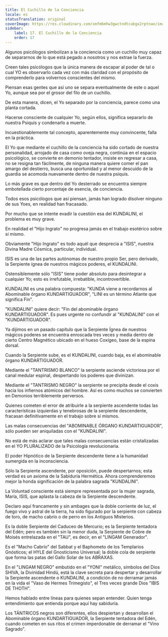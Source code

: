 ```yaml
---
title: El Cuchillo de la Conciencia
locale: es
statusTranslation: original
coverImage: https://res.cloudinary.com/xmfm6mhw3gwctndtcubgx2rptnae/image/upload/v1741354419/small_cover_la_gran_rebelion_28716e29d2.webp
sidebar:
    label: 17. El Cuchillo de la Conciencia
    order: 17
---
```

Algunos psicólogos simbolizan a la conciencia como un cuchillo muy capaz de separarnos de lo que está pegado a nosotros y nos extrae la fuerza.

Creen tales psicólogos que la única manera de escapar al poder de tal o cual YO es observarlo cada vez con más claridad con el propósito de comprenderlo para volvernos conscientes del mismo.

Piensan esas gentes que así uno se separa eventualmente de este o aquel Yo, aunque sea por el grosor del filo de un cuchillo.

De esta manera, dicen, el Yo separado por la conciencia, parece como una planta cortada.

Hacerse consciente de cualquier Yo, según ellos, significa separarlo de nuestra Psiquis y condenarlo a muerte.

Incuestionablemente tal concepto, aparentemente muy convincente, falla en la práctica.

El Yo que mediante el cuchillo de la conciencia ha sido cortado de nuestra personalidad, arrojado de casa como oveja negra, continúa en el espacio psicológico, se convierte en demonio tentador, insiste en regresar a casa, no se resigna tan fácilmente, de ninguna manera quiere comer el pan amargo del destierro, busca una oportunidad y al menor descuido de la guardia se acomoda nuevamente dentro de nuestra psiquis.

Lo más grave es que dentro del Yo desterrado se encuentra siempre embotellada cierto porcentaje de esencia, de conciencia.

Todos esos psicólogos que así piensan, jamás han logrado disolver ninguno de sus Yoes, en realidad han fracasado.

Por mucho que se intente evadir la cuestión esa del KUNDALINI, el problema es muy grave.

En realidad el "Hijo Ingrato" no progresa jamás en el trabajo esotérico sobre sí mismo.

Obviamente "Hijo Ingrato" es todo aquél que desprecia a "ISIS", nuestra Divina Madre Cósmica, particular, individual.

ISIS es una de las partes autónomas de nuestro propio Ser, pero derivado, la Serpiente ígnea de nuestros mágicos poderes, el KUNDALINI.

Ostensiblemente sólo "ISIS" tiene poder absoluto para desintegrar a cualquier Yo; esto es irrefutable, irrebatible, incontrovertible.

KUNDALINI es una palabra compuesta: "KUNDA viene a recordarnos al Abominable órgano KUNDARTIGUADOR", "LINI es un término Atlante que significa Fin".

"KUNDALINI" quiere decir: "Fin del abominable órgano KUNDARTIGUADOR". Es pues urgente no confundir al "KUNDALINI" con el "KUNDARTIGUADOR".

Ya dijimos en un pasado capítulo que la Serpiente Ígnea de nuestros mágicos poderes se encuentra enroscada tres veces y media dentro de cierto Centro Magnético ubicado en el hueso Coxígeo, base de la espina dorsal.

Cuando la Serpiente sube, es el KUNDALINI, cuando baja, es el abominable órgano KUNDARTIGUADOR.

Mediante el "TANTRISMO BLANCO" la serpiente asciende victoriosa por el canal medular espinal, despertando los poderes que divinizan.

Mediante el "TANTRISMO NEGRO" la serpiente se precipita desde el coxis hacia los infiernos atómicos del hombre. Así es como muchos se convierten en Demonios terriblemente perversos.

Quienes cometen el error de atribuirle a la serpiente ascendente todas las características izquierdas y tenebrosas de la serpiente descendente, fracasan definitivamente en el trabajo sobre sí mismos.

Las malas consecuencias del "ABOMINABLE ÓRGANO KUNDARTIGUADOR", sólo pueden ser aniquiladas con el "KUNDALINI".

No está de más aclarar que tales malas consecuencias están cristalizadas en el YO PLURALIZADO de la Psicología revolucionaria.

El poder Hipnótico de la Serpiente descendente tiene a la humanidad sumergida en la inconsciencia.

Sólo la Serpiente ascendente, por oposición, puede despertarnos; esta verdad es un axioma de la Sabiduría Hermética. Ahora comprenderemos mejor la honda significación de la palabra sagrada "KUNDALINI".

La Voluntad consciente está siempre representada por la mujer sagrada, María, ISIS, que aplasta la cabeza de la Serpiente descendente.

Declaro aquí francamente y sin ambages que la doble corriente de luz, el fuego vivo y astral de la tierra, ha sido figurado por la serpiente con cabeza de toro, de macho cabrío o de perro en los Antiguos Misterios.

Es la doble Serpiente del Caduceo de Mercurio; es la Serpiente tentadora del Edén; pero es también sin la menor duda, la Serpiente de Cobre de Moisés entrelazada en el "TAU", es decir, en el "LINGAM Generador".

Es el "Macho Cabrío" del Sabbat y el Baphometo de los Templarios Gnósticos; el HYLE del Gnosticismo Universal; la doble cola de serpiente que forma las patas del Gallo Solar de los ABRAXAS.

En el "LINGAM NEGRO" embutido en el "YONI" metálico, símbolos del Dios SHIVA, la Divinidad Hindú, está la clave secreta para despertar y desarrollar la Serpiente ascendente o KUNDALINI, a condición de no derramar jamás en la vida el "Vaso de Hermes Trimegisto", el Tres veces grande Dios "IBIS DE THOTH".

Hemos hablado entre líneas para quienes sepan entender. Quien tenga entendimiento que entienda porque aquí hay sabiduría.

Los TÁNTRICOS negros son diferentes, ellos despiertan y desarrollan el Abominable órgano KUNDARTIGUADOR, la Serpiente tentadora del Edén, cuando cometen en sus ritos el crimen imperdonable de derramar el "Vino Sagrado".
